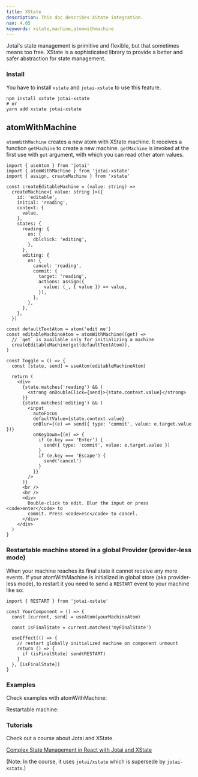 ```yaml
---
title: XState
description: This doc describes XState integration.
nav: 4.05
keywords: xstate,machine,atomwithmachine
---
```


Jotai's state management is primitive and flexible,
but that sometimes means too free.
XState is a sophisticated library to provide
a better and safer abstraction for state management.

### Install

You have to install `xstate` and `jotai-xstate` to use this feature.

```
npm install xstate jotai-xstate
# or
yarn add xstate jotai-xstate
```

## atomWithMachine

`atomWithMachine` creates a new atom with XState machine.
It receives a function `getMachine` to create a new machine.
`getMachine` is invoked at the first use with `get` argument,
with which you can read other atom values.

```tsx
import { useAtom } from 'jotai'
import { atomWithMachine } from 'jotai-xstate'
import { assign, createMachine } from 'xstate'

const createEditableMachine = (value: string) =>
  createMachine<{ value: string }>({
    id: 'editable',
    initial: 'reading',
    context: {
      value,
    },
    states: {
      reading: {
        on: {
          dblclick: 'editing',
        },
      },
      editing: {
        on: {
          cancel: 'reading',
          commit: {
            target: 'reading',
            actions: assign({
              value: (_, { value }) => value,
            }),
          },
        },
      },
    },
  })

const defaultTextAtom = atom('edit me')
const editableMachineAtom = atomWithMachine((get) =>
  // `get` is available only for initializing a machine
  createEditableMachine(get(defaultTextAtom)),
)

const Toggle = () => {
  const [state, send] = useAtom(editableMachineAtom)

  return (
    <div>
      {state.matches('reading') && (
        <strong onDoubleClick={send}>{state.context.value}</strong>
      )}
      {state.matches('editing') && (
        <input
          autoFocus
          defaultValue={state.context.value}
          onBlur={(e) => send({ type: 'commit', value: e.target.value })}
          onKeyDown={(e) => {
            if (e.key === 'Enter') {
              send({ type: 'commit', value: e.target.value })
            }
            if (e.key === 'Escape') {
              send('cancel')
            }
          }}
        />
      )}
      <br />
      <br />
      <div>
        Double-click to edit. Blur the input or press <code>enter</code> to
        commit. Press <code>esc</code> to cancel.
      </div>
    </div>
  )
}
```

### Restartable machine stored in a global Provider (provider-less mode)

When your machine reaches its final state it cannot receive any more events.
If your atomWithMachine is initialized in global store (aka provider-less mode),
to restart it you need to send a `RESTART` event to your machine like so:

```tsx
import { RESTART } from 'jotai-xstate'

const YourComponent = () => {
  const [current, send] = useAtom(yourMachineAtom)

  const isFinalState = current.matches('myFinalState')

  useEffect(() => {
    // restart globally initialized machine on component unmount
    return () => {
      if (isFinalState) send(RESTART)
    }
  }, [isFinalState])
}
```

### Examples

Check examples with atomWithMachine:

<CodeSandbox id="fxtoe3" />

Restartable machine:

<CodeSandbox id="n179xd" />

### Tutorials

Check out a course about Jotai and XState.

[Complex State Management in React with Jotai and XState](https://egghead.io/courses/complex-state-management-in-react-with-jotai-and-xstate-3be0a740)

(Note: In the course, it uses `jotai/xstate` which is supersede by `jotai-xstate`.)
